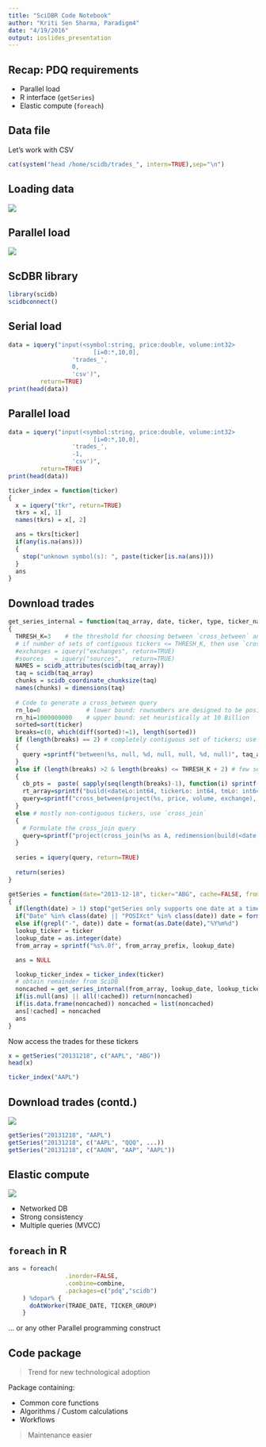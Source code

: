 ```yaml
---
title: "SciDBR Code Notebook"
author: "Kriti Sen Sharma, Paradigm4"
date: "4/19/2016"
output: ioslides_presentation
---
```


## Recap: PDQ requirements

- Parallel load
- R interface (`getSeries`)
- Elastic compute (`foreach`)

## Data file

Let's work with CSV
```r
cat(system("head /home/scidb/trades_", intern=TRUE),sep="\n")
```

## Loading data

![](imgs/nonparallel-load-2.png)

## Parallel load

![](imgs/binaryload.png)

## ScDBR library

```r
library(scidb)
scidbconnect()
```

## Serial load

```r
data = iquery("input(<symbol:string, price:double, volume:int32> 
                        [i=0:*,10,0], 
                  'trades_', 
                  0, 
                  'csv')", 
         return=TRUE)
print(head(data))
```

## Parallel load

```r
data = iquery("input(<symbol:string, price:double, volume:int32> 
                        [i=0:*,10,0], 
                  'trades_', 
                  -1, 
                  'csv')", 
         return=TRUE)
print(head(data))
```

```r
ticker_index = function(ticker)
{
  x = iquery("tkr", return=TRUE)
  tkrs = x[, 1]
  names(tkrs) = x[, 2]

  ans = tkrs[ticker]
  if(any(is.na(ans)))
  {
    stop("unknown symbol(s): ", paste(ticker[is.na(ans)]))
  }
  ans
}
```
## Download trades

```r
get_series_internal = function(taq_array, date, ticker, type, ticker_name)
{
  THRESH_K=3    # the threshold for choosing between `cross_between` and `cross_join`
  # if number of sets of contiguous tickers <= THRESH_K, then use `cross_between`
  #exchanges = iquery("exchanges", return=TRUE)
  #sources   = iquery("sources",   return=TRUE)
  NAMES = scidb_attributes(scidb(taq_array))
  taq = scidb(taq_array)
  chunks = scidb_coordinate_chunksize(taq)
  names(chunks) = dimensions(taq)
  
  # Code to generate a cross_between query	
  rn_lo=0             # lower bound: rownumbers are designed to be positive
  rn_hi=1000000000    # upper bound: set heuristically at 10 Billion
  sorted=sort(ticker)
  breaks=c(0, which(diff(sorted)!=1), length(sorted))
  if (length(breaks) == 2) # completely contiguous set of tickers; use `between`
  {
    query =sprintf("between(%s, null, %d, null, null, %d, null)", taq_array, sorted[1], sorted[length(sorted)])
  } 
  else if (length(breaks) >2 & length(breaks) <= THRESH_K + 2) # few sets of contiguous tickers; use `cross_between`
  {
    cb_pts =  paste( sapply(seq(length(breaks)-1), function(i) sprintf("(0, %d, 0, 0, %d, 1000000000)", sorted[breaks[i]+1], sorted[breaks[i+1]])), collapse=" , ")
    rt_array=sprintf("build(<dateLo:int64, tickerLo: int64, tmLo: int64, dateHi: int64, tickerHi: int64, tmHi: int64>[idx=1:%d,100000,0],'{1}[%s]',true)", length(breaks)-1, cb_pts)
    query=sprintf("cross_between(project(%s, price, volume, exchange), %s)", taq_array, rt_array)
  }
  else # mostly non-contiguous tickers, use `cross_join`
  {
    # Formulate the cross_join query
    query=sprintf("project(cross_join(%s as A, redimension(build(<date:int64,ticker_index:int64>[idx=1:%d,100000,0],'{1}[%s)]',true), <idx:int64>[date=0:*,%s,0,ticker_index=0:*,%s,0]) as B, A.date, B.date, A.ticker_index, B.ticker_index), %s)", taq_array, length(ticker),  paste(sprintf("(%s", date), ticker, sep=",", collapse="),"), chunks["date"], chunks["ticker_index"], paste(NAMES, collapse=","))
  }
  
  series = iquery(query, return=TRUE)
  
  return(series)
}

getSeries = function(date="2013-12-18", ticker="ABG", cache=FALSE, from_array_prefix="trades_")
{
  if(length(date) > 1) stop("getSeries only supports one date at a time. Consider using lapply.")
  if("Date" %in% class(date) || "POSIXct" %in% class(date)) date = format(date,"%Y%m%d")
  else if(grepl("-", date)) date = format(as.Date(date),"%Y%m%d")
  lookup_ticker = ticker
  lookup_date = as.integer(date)
  from_array = sprintf("%s%.0f", from_array_prefix, lookup_date)

  ans = NULL

  lookup_ticker_index = ticker_index(ticker)
  # obtain remainder from SciDB
  noncached = get_series_internal(from_array, lookup_date, lookup_ticker_index, "all", lookup_ticker)
  if(is.null(ans) || all(!cached)) return(noncached)
  if(is.data.frame(noncached)) noncached = list(noncached)
  ans[!cached] = noncached
  ans
}
```

Now access the trades for these tickers

```r
x = getSeries("20131218", c("AAPL", "ABG"))
head(x)
```

```r
ticker_index("AAPL")
```

## Download trades (contd.)

![](imgs/getseries.jpg)

```r
getSeries("20131218", "AAPL")
getSeries("20131218", c("AAPL", "QQQ", ...))
getSeries("20131218", c("AAON", "AAP", "AAPL"))
```
## Elastic compute

![](imgs/pdq.jpg)

- Networked DB
- Strong consistency
- Multiple queries (MVCC)

##  `foreach` in R

```r
ans = foreach(
                .inorder=FALSE,
                .combine=combine,
                .packages=c("pdq","scidb")
    ) %dopar% {
      doAtWorker(TRADE_DATE, TICKER_GROUP)
    }
```

... or any other Parallel programming construct

## Code package

> Trend for new technological adoption

Package containing:

- Common core functions
- Algorithms / Custom calculations
- Workflows
 
> Maintenance easier


